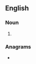 ==English==

===Noun===
{{head|en|noun plural form}}

# {{plural of|mortmain|lang=en}}

===Anagrams===
* {{anagrams|en|marmitons|matronism}}